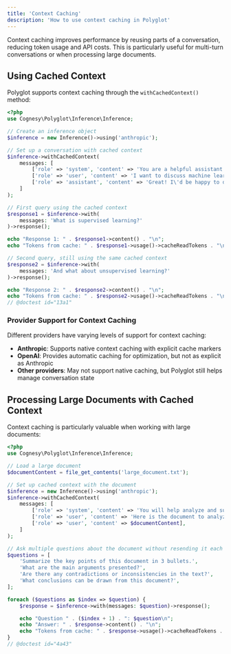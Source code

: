 ```yaml
---
title: 'Context Caching'
description: 'How to use context caching in Polyglot'
---
```


Context caching improves performance by reusing parts of a conversation, reducing token usage and API costs. This is particularly useful for multi-turn conversations or when processing large documents.


## Using Cached Context

Polyglot supports context caching through the `withCachedContext()` method:

```php
<?php
use Cognesy\Polyglot\Inference\Inference;

// Create an inference object
$inference = new Inference()->using('anthropic');

// Set up a conversation with cached context
$inference->withCachedContext(
    messages: [
        ['role' => 'system', 'content' => 'You are a helpful assistant who provides concise answers.'],
        ['role' => 'user', 'content' => 'I want to discuss machine learning concepts.'],
        ['role' => 'assistant', 'content' => 'Great! I\'d be happy to discuss machine learning concepts with you. What specific aspect would you like to explore?'],
    ]
);

// First query using the cached context
$response1 = $inference->with(
    messages: 'What is supervised learning?'
)->response();

echo "Response 1: " . $response1->content() . "\n";
echo "Tokens from cache: " . $response1->usage()->cacheReadTokens . "\n\n";

// Second query, still using the same cached context
$response2 = $inference->with(
    messages: 'And what about unsupervised learning?'
)->response();

echo "Response 2: " . $response2->content() . "\n";
echo "Tokens from cache: " . $response2->usage()->cacheReadTokens . "\n";
// @doctest id="13a1"
```

### Provider Support for Context Caching

Different providers have varying levels of support for context caching:

- **Anthropic**: Supports native context caching with explicit cache markers
- **OpenAI**: Provides automatic caching for optimization, but not as explicit as Anthropic
- **Other providers**: May not support native caching, but Polyglot still helps manage conversation state



## Processing Large Documents with Cached Context

Context caching is particularly valuable when working with large documents:

```php
<?php
use Cognesy\Polyglot\Inference\Inference;

// Load a large document
$documentContent = file_get_contents('large_document.txt');

// Set up cached context with the document
$inference = new Inference()->using('anthropic');
$inference->withCachedContext(
    messages: [
        ['role' => 'system', 'content' => 'You will help analyze and summarize documents.'],
        ['role' => 'user', 'content' => 'Here is the document to analyze:'],
        ['role' => 'user', 'content' => $documentContent],
    ]
);

// Ask multiple questions about the document without resending it each time
$questions = [
    'Summarize the key points of this document in 3 bullets.',
    'What are the main arguments presented?',
    'Are there any contradictions or inconsistencies in the text?',
    'What conclusions can be drawn from this document?',
];

foreach ($questions as $index => $question) {
    $response = $inference->with(messages: $question)->response();

    echo "Question " . ($index + 1) . ": $question\n";
    echo "Answer: " . $response->content() . "\n";
    echo "Tokens from cache: " . $response->usage()->cacheReadTokens . "\n\n";
}
// @doctest id="4a43"
```
